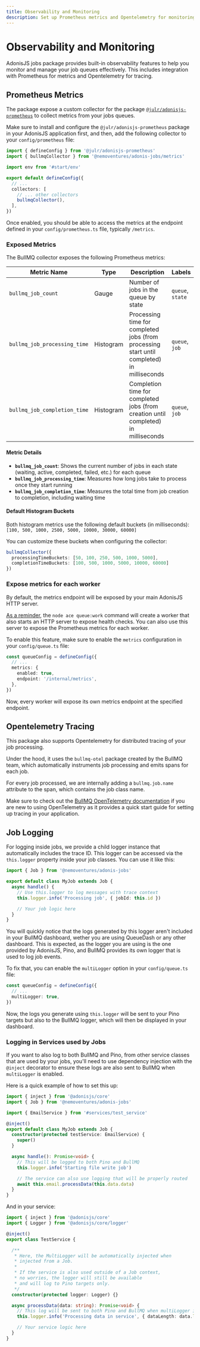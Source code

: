 ```yaml
---
title: Observability and Monitoring
description: Set up Prometheus metrics and Opentelemetry for monitoring your job queues
---
```


# Observability and Monitoring

AdonisJS jobs package provides built-in observability features to help you monitor and manage your job queues effectively. This includes integration with Prometheus for metrics and Opentelemetry for tracing.

## Prometheus Metrics

The package expose a custom collector for the package [`@julr/adonisjs-prometheus`](https://github.com/Julien-R44/adonisjs-prometheus) to collect metrics from your jobs queues.

Make sure to install and configure the `@julr/adonisjs-prometheus` package in your AdonisJS application first, and then, add the following collector to your `config/prometheus` file:

```typescript
import { defineConfig } from '@julr/adonisjs-prometheus'
import { bullmqCollector } from '@nemoventures/adonis-jobs/metrics'

import env from '#start/env'

export default defineConfig({
  // ...
  collectors: [
    // ... other collectors
    bullmqCollector(),
  ],
})
```

Once enabled, you should be able to access the metrics at the endpoint defined in your `config/prometheus.ts` file, typically `/metrics`.

### Exposed Metrics

The BullMQ collector exposes the following Prometheus metrics:

| Metric Name                  | Type      | Description                                                                                | Labels           |
| ---------------------------- | --------- | ------------------------------------------------------------------------------------------ | ---------------- |
| `bullmq_job_count`           | Gauge     | Number of jobs in the queue by state                                                       | `queue`, `state` |
| `bullmq_job_processing_time` | Histogram | Processing time for completed jobs (from processing start until completed) in milliseconds | `queue`, `job`   |
| `bullmq_job_completion_time` | Histogram | Completion time for completed jobs (from creation until completed) in milliseconds         | `queue`, `job`   |

#### Metric Details

- **`bullmq_job_count`**: Shows the current number of jobs in each state (waiting, active, completed, failed, etc.) for each queue
- **`bullmq_job_processing_time`**: Measures how long jobs take to process once they start running
- **`bullmq_job_completion_time`**: Measures the total time from job creation to completion, including waiting time

#### Default Histogram Buckets

Both histogram metrics use the following default buckets (in milliseconds):
`[100, 500, 1000, 2500, 5000, 10000, 30000, 60000]`

You can customize these buckets when configuring the collector:

```typescript
bullmqCollector({
  processingTimeBuckets: [50, 100, 250, 500, 1000, 5000],
  completionTimeBuckets: [100, 500, 1000, 5000, 10000, 60000]
})
```

### Expose metrics for each worker

By default, the metrics endpoint will be exposed by your main AdonisJS HTTP server.

[As a reminder](./configuration.mdx#health-checks), the `node ace queue:work` command will create a worker that also starts an HTTP server to expose health checks. You can also use this server to expose the Prometheus metrics for each worker.

To enable this feature, make sure to enable the `metrics` configuration in your `config/queue.ts` file:

```typescript
const queueConfig = defineConfig({
  // ...
  metrics: {
    enabled: true,
    endpoint: '/internal/metrics',
  },
})
```

Now, every worker will expose its own metrics endpoint at the specified endpoint.

## Opentelemetry Tracing

This package also supports Opentelemetry for distributed tracing of your job processing.

Under the hood, it uses the `bullmq-otel` package created by the BullMQ team, which automatically instruments job processing and emits spans for each job.

For every job processed, we are internally adding a `bullmq.job.name` attribute to the span, which contains the job class name.

Make sure to check out the [BullMQ OpenTelemetry documentation](https://docs.bullmq.io/guide/telemetry/getting-started) if you are new to using OpenTelemetry as it provides a quick start guide for setting up tracing in your application.

## Job Logging

For logging inside jobs, we provide a child logger instance that automatically includes the trace ID. This logger can be accessed via the `this.logger` property inside your job classes.
You can use it like this:

```typescript
import { Job } from '@nemoventures/adonis-jobs'

export default class MyJob extends Job {
  async handle() {
    // Use this.logger to log messages with trace context
    this.logger.info('Processing job', { jobId: this.id })

    // Your job logic here
  }
}
```

You will quickly notice that the logs generated by this logger aren't included in your BullMQ dashboard, wether you are using QueueDash or any other dashboard. This is expected, as the logger you are using is the one provided by AdonisJS, Pino, and BullMQ provides its own logger that is used to log job events.

To fix that, you can enable the `multiLogger` option in your `config/queue.ts` file:

```typescript
const queueConfig = defineConfig({
  // ...
  multiLogger: true,
})
```

Now, the logs you generate using `this.logger` will be sent to your Pino targets but also to the BullMQ logger, which will then be displayed in your dashboard.

### Logging in Services used by Jobs

If you want to also log to both BullMQ and Pino, from other service classes that are used by your jobs, you'll need to use dependency injection with the `@inject` decorator to ensure these logs are also sent to BullMQ when `multiLogger` is enabled.

Here is a quick example of how to set this up:

```typescript
import { inject } from '@adonisjs/core'
import { Job } from '@nemoventures/adonis-jobs'

import { EmailService } from '#services/test_service'

@inject()
export default class MyJob extends Job {
  constructor(protected testService: EmailService) {
    super()
  }

  async handle(): Promise<void> {
    // This will be logged to both Pino and BullMQ
    this.logger.info('Starting file write job')

    // The service can also use logging that will be properly routed
    await this.email.processData(this.data.data)
  }
}
```

And in your service:

```typescript
import { inject } from '@adonisjs/core'
import { Logger } from '@adonisjs/core/logger'

@inject()
export class TestService {

  /**
   * Here, the MultiLogger will be automatically injected when
   * injected from a Job.
   *
   * If the service is also used outside of a Job context,
   * no worries, the logger will still be available
   * and will log to Pino targets only.
   */
  constructor(protected logger: Logger) {}

  async processData(data: string): Promise<void> {
    // This log will be sent to both Pino and BullMQ when multiLogger is enabled
    this.logger.info('Processing data in service', { dataLength: data.length })

    // Your service logic here
  }
}
```

